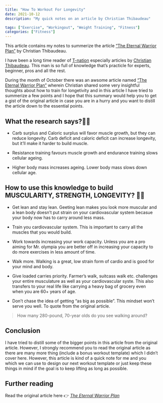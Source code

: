 ```yaml
---
title: "How To Workout For Longevity"
date: 2021-10-12
description: "My quick notes on an article by Christian Thibaudeau"

tags: ["Exercise", "Workingout", "Weight Training", "Fitness"]
categories: ["Fitness"]
---
```


This article contains my notes to summerize the article ["The Eternal Warrior Plan"](https://www.t-nation.com/training/news-bodybuilding-longevity-workout/) by Christian Thibaudeau.

<!--more-->

I have been a long time reader of [T-nation](https://www.t-nation.com/) especially articles by [Christian Thibaudeau](https://www.t-nation.com/author/christian-thibaudeau/). This man is so full of knowledge that's practicle for experts, beginner, pros and all the rest. 

During the month of October there was an awsome article named ["The Eternal Warrior Plan"](https://www.t-nation.com/training/news-bodybuilding-longevity-workout/) wherein Christian shared some very insightful thoughts about how to train for longetivity and in this article I have tried to summerize a few points and I hope that this summary would help you to get a gist of the original article in case you are in a hurry and you want to distill the article down to the essential points.

## What the research says?👩‍🔬
* Carb surplus and Caloric surplus will favor muscle growth, but they can reduce longevity. Carb deficit and caloric deficit can increase longevity, but it'll make it harder to build muscle.

* Resistance training favours muscle growth and endurance training slows cellular ageing.

* Higher body mass increases ageing. Lower body mass slows down cellular age.

## How to use this knowledge to build MUSCULARITY, STRENGTH, LONGEVITY? 🏋️‍♂️
* Get lean and stay lean. Geeting lean makes you look more muscular and a lean body doesn't put strain on your cardiovascular system becasue your body now has to carry around less mass.

* Train you cardiovascular system. This is important to carry all the muscles that you would build.

* Work towards increasing your work capacity. Unless you are a pro aiming for Mr. olympia you are better off in increasing your capacity to do more exercises in less amount of time.

* Walk more. Walking is a great, low strain form of cardio and is good for your mind and body. 

* Give loaded carries priority. Farmer's walk, suitcass walk etc. challenges your entire musculature as well as your cardiovascular syste. This also transfers to your real life like carrying a heavy bag of grocery even when you are 60+ years of age.

* Don't chase the idea of getting "as big as possible". This mindset won't serve you well. To quote from the original article.

> How many 280-pound, 70-year olds do you see walking around?

## Conclusion
I have tried to distill some of the bigger points in this article from the original article. However, I strongly recommend you to read the original article as there are many more thing (include a bonus workout template) which I didn't cover here. However, this article is kind of a quick note for me and you which we can use to design our next workout template or just keep these things in mind if the goal is to keep lifting as long as possible.

## Further reading 
Read the original article here 👉 *[The Eternal Warrior Plan](https://www.t-nation.com/training/news-bodybuilding-longevity-workout/)*


